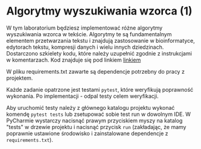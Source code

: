 # Algorytmy wyszukiwania wzorca (1)

W tym laboratorium będziesz implementować różne algorytmy wyszukiwania wzorca w tekście. Algorytmy te są fundamentalnym elementem przetwarzania tekstu i znajdują zastosowanie w bioinformatyce, edytorach tekstu, kompresji danych i wielu innych dziedzinach.
Dostarczono szkielety kodu, które należy uzupełnić zgodnie z instrukcjami w komentarzach.
Kod znajduje się pod linkiem [linkiem](https://github.com/langMonk/text-algorithms-course/tree/main/python-labs/lab_3)

W pliku requirements.txt zawarte są dependencje potrzebny do pracy z projektem.

Każde zadanie opatrzone jest testami `pytest`, które weryfikują poprawność wykonania. Po implementacji - odpal testy celem weryfikacji.

Aby uruchomić testy należy z głównego katalogu projektu wykonać komendę `pytest tests` lub zsetupować sobie test run w dowolnym IDE. W PyCharmie wystarczy nacisnąć prawym przyciskiem myszy na katalog "tests" w drzewie projektu i nacisnąć przycisk `run` (zakładając, że mamy poprawnie ustawione środowisko i zainstalowane dependencje z `requirements.txt`).